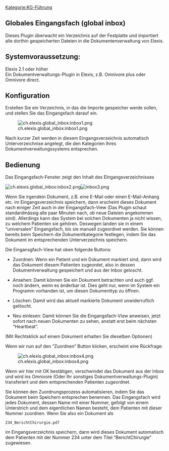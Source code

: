 [[Kategorie:KG-Führung]]
== Globales Eingangsfach (global inbox) ==

Dieses Plugin überwacht ein Verzeichnis auf der Festplatte und importiert alle dorthin gespeicherten Dateien in die Dokumentenverwaltung von Elexis.

== Systemvoraussetzung: ==

Elexis 2.1 oder höher<br />
 Ein Dokumentverwaltungs-Plugin in Elexis, z.B. Omnivore plus oder Omnivore direct.

== Konfiguration ==

Erstellen Sie ein Verzeichnis, in das die Importe gespeicher werde sollen, und stellen Sie das Eingangsfach darauf ein.

[[Image:ch.elexis.global_inbox:inbox1.png|frame|none]]

Nach kurzer Zeit werden in diesem Eingangsverzeichnis automatisch Unterverzeichnise angelegt, die den Kategorien Ihres Dokumentverwaltungssystems entsprechen.

== Bedienung ==

Das Eingangsfach-Fenster zeigt den Inhalt des EIngangsverzeichnisses

[[Image:ch.elexis.global_inbox:inbox2.png]][[Image:inbox3.png]]

Wenn Sie irgendein Dokument, z.B. eine E-Mail oder einen E-Mail-Anhang etc. im Eingangsverzeichnis speichern, dann erscheint dieses Dokument nach einiger Zeit auch in der Eingangsfach-View (Das Plugin schaut standardmässig alle paar Minuten nach, ob neue Dateien angekommen sind). Allerdings kann das System bei solchen Dokumenten ja nicht wissen, zu welchem Patienten sie gehören. Deswegen landen sie in einem “universalen” Eingangsfach, bis sie manuell zugeordnet werden. Sie können bereits beim Speichern die Dokumentkategorie festlegen, indem Sie das Dokument im entsprechenden Unterverzeichnis speichern.

Die Eingansgfach-View hat oben folgende Buttons:

* Zuordnen: Wenn ein Patient und ein Dokument markiert sind, dann wird das Dokument diesem Patienten zugeordet, also in dessen Dokumentverwaltung gespeichert und aus der Inbox geloscht.

* Ansehen: Damit können Sie ein Dokument betrachten und auch ggf. noch ändern, wenn es änderbar ist. Dies geht nur, wenn im System ein Programm vorhanden ist, um diesen Dokumenttyp zu öffnen.

* Löschen: Damit wird das aktuell markierte Dokument unwiderruflich gelöscht.

* Neu einlesen: Damit können Sie die Eingangsfach-View anweisen, jetzt sofort nach neuen Dokumenten zu sehen, anstatt erst beim nächsten “Heartbeat”.

(Mit Rechtsklick auf einem Dokument erhalten Sie dieselben Optionen)

Wenn wir nun auf den “Zuordnen” Button klicken, erscheint eine Rückfrage:

[[Image:ch.elexis.global_inbox:inbox4.png|frame|none]]

Wenn wir hier mit OK bestätigen, verschwindet das Dokument aus der Inbox und wird ins Omnivore (Oder Ihr sonstiges Dokumentverwaltungs-Plugin) transferiert und dem entsprechenden Patienten zugeordnet.

Sie können den Zuordnungsprozess automatisieren, indem Sie das Dokument beim Speichern entsprechen benennen. Das Eingangsfach wird jedes Dokument, dessen Name mit einer Nummer, gefolgt von einem Unterstrich und dem eigentlichen Namen besteht, dem Patienten mit dieser Nummer zuordnen. Wenn Sie also ein Dokument als

<tt>234_BerichtChirurgie.pdf</tt>

im Eingangsverzeichnis speichern, dann wird dieses Dokument automatisch dem Patienten mit der Nummer 234 unter dem Titel “BerichtChirurgie” zugewiesen.



{{PluginInfo
|plugin=ch.elexis.global_inbox
| eingelesen=von /elexis-addons/ch.elexis.global_inbox/doc/global-inbox.textile am 29.03.2013
| name=Universal-Eingangsbox
| description=Globale Eingangsbox für Dokumente aller Art
| category=feature
| license=EPL
| first_commit_date=2010-06-19
| first_commit_author=Gerry
| responsible=weirich@elexis.ch
| type=KG-Führung


}}